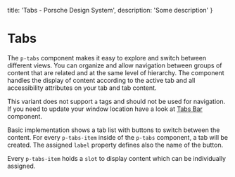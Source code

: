 
  title: 'Tabs - Porsche Design System',
  description: 'Some description'
}

# Tabs <ComponentStatus tagName="p-tabs"></ComponentStatus>

The `p-tabs` component makes it easy to explore and switch between different views. You can organize and allow
navigation between groups of content that are related and at the same level of hierarchy. The component handles the
display of content according to the active tab and all accessibility attributes on your tab and tab content.

This variant does not support `a` tags and should not be used for navigation. If you need to update your window location
have a look at [Tabs Bar](components/tabs-bar) component.

Basic implementation shows a tab list with buttons to switch between the content. For every `p-tabs-item` inside of the
`p-tabs` component, a tab will be created. The assigned `label` property defines also the name of the button.

Every `p-tabs-item` holds a `slot` to display content which can be individually assigned.

<Configurator tagName="p-tabs" story={tabsStory} />